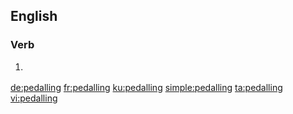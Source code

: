 ==English==

===Verb===
{{head|en|present participle}}

# {{context|British|lang=en}} {{present participle of|pedal|lang=en|nocat=1}}

[[de:pedalling]]
[[fr:pedalling]]
[[ku:pedalling]]
[[simple:pedalling]]
[[ta:pedalling]]
[[vi:pedalling]]